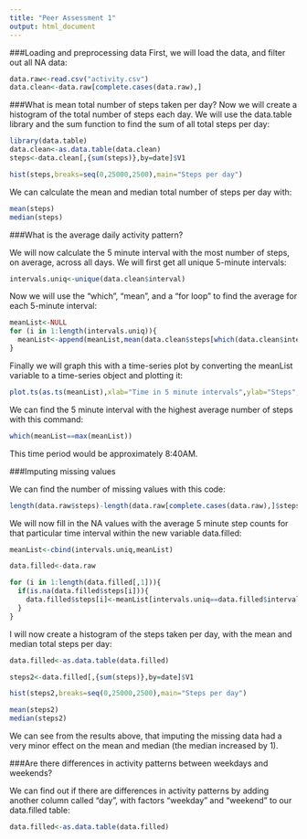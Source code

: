 ```yaml
---
title: "Peer Assessment 1"
output: html_document
---
```

###Loading and preprocessing data
First, we will load the data, and filter out all NA data:

```r
data.raw<-read.csv("activity.csv")
data.clean<-data.raw[complete.cases(data.raw),]
```

###What is mean total number of steps taken per day?
Now we will create a histogram of the total number of steps each day. We will use the data.table library and the sum function to find the sum of all total steps per day:

```r
library(data.table)
data.clean<-as.data.table(data.clean)
steps<-data.clean[,{sum(steps)},by=date]$V1

hist(steps,breaks=seq(0,25000,2500),main="Steps per day")
```

We can calculate the mean and median total number of steps per day with:

```r

mean(steps)
median(steps)

```

###What is the average daily activity pattern?

We will now calculate the 5 minute interval with the most number of steps, on average, across all days. We will first get all unique 5-minute intervals:

```r

intervals.uniq<-unique(data.clean$interval)

```
Now we will use the "which", "mean", and a "for loop" to find the average for each 5-minute interval:

```r

meanList<-NULL
for (i in 1:length(intervals.uniq)){
  meanList<-append(meanList,mean(data.clean$steps[which(data.clean$interval==intervals.uniq[i])],na.rm=TRUE))
}
```

Finally we will graph this with a time-series plot by converting the meanList variable to a time-series object and plotting it:

```r

plot.ts(as.ts(meanList),xlab="Time in 5 minute intervals",ylab="Steps",main="Time-series of steps over a day")

```

We can find the 5 minute interval with the highest average number of steps with this command:
```r

which(meanList==max(meanList))

```

This time period would be approximately 8:40AM.

###Imputing missing values

We can find the number of missing values with this code:

```r

length(data.raw$steps)-length(data.raw[complete.cases(data.raw),]$steps)

```

We will now fill in the NA values with the average 5 minute step counts for that particular time interval within the new variable data.filled:

```r
meanList<-cbind(intervals.uniq,meanList)

data.filled<-data.raw

for (i in 1:length(data.filled[,1])){
  if(is.na(data.filled$steps[i])){
    data.filled$steps[i]<-meanList[intervals.uniq==data.filled$interval[i],2]
  }
}
```

I will now create a histogram of the steps taken per day, with the mean and median total steps per day:

```r

data.filled<-as.data.table(data.filled)

steps2<-data.filled[,{sum(steps)},by=date]$V1

hist(steps2,breaks=seq(0,25000,2500),main="Steps per day")

mean(steps2)
median(steps2)

```

We can see from the results above, that imputing the missing data had a very minor effect on the mean and median (the median increased by 1).

###Are there differences in activity patterns between weekdays and weekends?

We can find out if there are differences in activity patterns by adding another column called "day", with factors "weekday" and "weekend" to our data.filled table:

```r

data.filled<-as.data.table(data.filled)


```